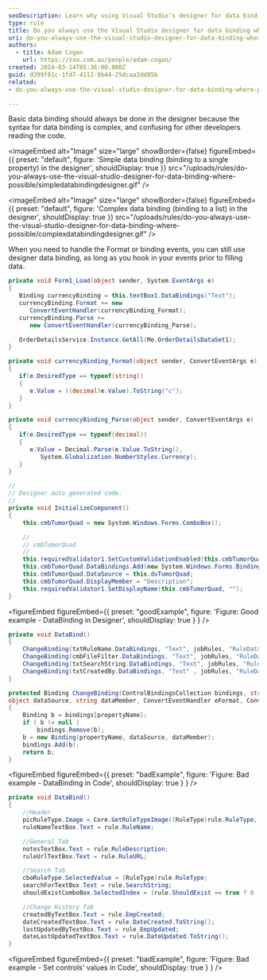 ```yaml
---
seoDescription: Learn why using Visual Studio's designer for data binding simplifies complex syntax and enhances code readability
type: rule
title: Do you always use the Visual Studio designer for data binding where possible?
uri: do-you-always-use-the-visual-studio-designer-for-data-binding-where-possible
authors:
  - title: Adam Cogan
    url: https://ssw.com.au/people/adam-cogan/
created: 2014-03-14T05:36:00.000Z
guid: d399f81c-1fd7-4112-9b44-25dcaa2dd85b
related:
- do-you-always-use-the-visual-studio-designer-for-data-binding-where-possible

---
```

Basic data binding should always be done in the designer because the syntax for data binding is complex, and confusing for other developers reading the code.

<imageEmbed
  alt="Image"
  size="large"
  showBorder={false}
  figureEmbed={{
    preset: "default",
    figure: 'Simple data binding (binding to a single property) in the designer',
    shouldDisplay: true
  }}
  src="/uploads/rules/do-you-always-use-the-visual-studio-designer-for-data-binding-where-possible/simpledatabindingdesigner.gif"
/>


<imageEmbed
  alt="Image"
  size="large"
  showBorder={false}
  figureEmbed={{
    preset: "default",
    figure: 'Complex data binding (binding to a list) in the designer',
    shouldDisplay: true
  }}
  src="/uploads/rules/do-you-always-use-the-visual-studio-designer-for-data-binding-where-possible/complexdatabindingdesigner.gif"
/>

When you need to handle the Format or binding events, you can still use designer data binding, as long as you hook in your events prior to filling data.

```cs
private void Form1_Load(object sender, System.EventArgs e)
{
   Binding currencyBinding = this.textBox1.DataBindings("Text");
   currencyBinding.Format += new
      ConvertEventHandler(currencyBinding_Format);
   currencyBinding.Parse +=
      new ConvertEventHandler(currencyBinding_Parse);

   OrderDetailsService.Instance.GetAll(Me.OrderDetailsDataSet1);
}

private void currencyBinding_Format(object sender, ConvertEventArgs e)
{
   if(e.DesiredType == typeof(string))
   {
      e.Value = ((decimal)e.Value).ToString("c");
   }
}

private void currencyBinding_Parse(object sender, ConvertEventArgs e)
{
   if(e.DesiredType == typeof(decimal))
   {
      e.Value = Decimal.Parse(e.Value.ToString(),
         System.Globalization.NumberStyles.Currency);
   }
}
```

```cs
//
// Designer auto generated code.
//
private void InitializeComponent()
{
    this.cmbTumorQuad = new System.Windows.Forms.ComboBox();

    //
    // cmbTumorQuad
    //
    this.requiredValidator1.SetCustomValidationEnabled(this.cmbTumorQuad, true);
    this.cmbTumorQuad.DataBindings.Add(new System.Windows.Forms.Binding("SelectedValue", this.dvOccMain, "TumorQuadrant"));
    this.cmbTumorQuad.DataSource = this.dvTumorQuad;
    this.cmbTumorQuad.DisplayMember = "Description";
    this.requiredValidator1.SetDisplayName(this.cmbTumorQuad, "");
}
```

<figureEmbed figureEmbed={{
  preset: "goodExample",
  figure: 'Figure: Good example - DataBinding in Designer',
  shouldDisplay: true
} } />


```cs
private void DataBind()
{
    ChangeBinding(txtRuleName.DataBindings, "Text", jobRules, "RuleData.RuleName");
    ChangeBinding(cmbFileFilter.DataBindings, "Text", jobRules, "RuleData.FileFilter");
    ChangeBinding(txtSearchString.DataBindings, "Text", jobRules, "RuleData.SearchString");
    ChangeBinding(txtCreatedBy.DataBindings, "Text" , jobRules, "RuleData.EmpCreated");
}

protected Binding ChangeBinding(ControlBindingsCollection bindings, string propertyName,
object dataSource, string dataMember, ConvertEventHandler eFormat, ConvertEventHandler eParse)
{
    Binding b = bindings[propertyName];
    if ( b != null )
        bindings.Remove(b);
    b = new Binding(propertyName, dataSource, dataMember);
    bindings.Add(b);
    return b;
}
```

<figureEmbed figureEmbed={{
  preset: "badExample",
  figure: 'Figure: Bad example - DataBinding in Code',
  shouldDisplay: true
} } />


```cs
private void DataBind()
{
    //Header
    picRuleType.Image = Core.GetRuleTypeImage((RuleType)rule.RuleType, 48);
    ruleNameTextBox.Text = rule.RuleName;

    //General Tab
    notesTextBox.Text = rule.RuleDescription;
    ruleUrlTextBox.Text = rule.RuleURL;

    //Search Tab
    cboRuleType.SelectedValue = (RuleType)rule.RuleType;
    searchForTextBox.Text = rule.SearchString;
    shouldExistComboBox.SelectedIndex = (rule.ShouldExist == true ? 0 : 1);

    //Change History Tab
    createdByTextBox.Text = rule.EmpCreated;
    dateCreatedTextBox.Text = rule.DateCreated.ToString();
    lastUpdatedByTextBox.Text = rule.EmpUpdated;
    dateLastUpdatedTextBox.Text = rule.DateUpdated.ToString();
}
```

<figureEmbed figureEmbed={{
  preset: "badExample",
  figure: 'Figure: Bad example - Set controls\' values in Code',
  shouldDisplay: true
} } />

